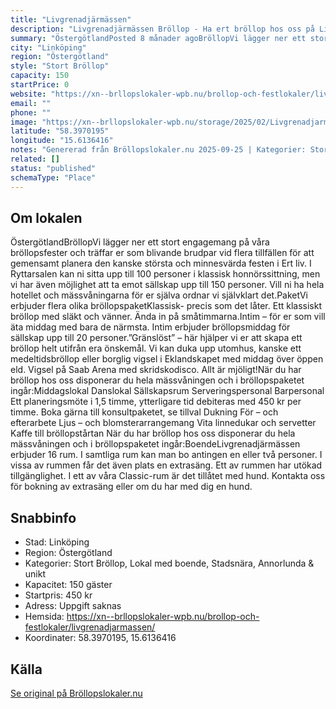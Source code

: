 ```yaml
---
title: "Livgrenadjärmässen"
description: "Livgrenadjärmässen Bröllop - Ha ert bröllop hos oss på Livgrenadjärmässen. Se vår fina Bröllopslokal. Skicka gärna en förfrågan så hjälper vi Er!"
summary: "ÖstergötlandPosted 8 månader agoBröllopVi lägger ner ett stort engagemang på våra bröllopsfester och träffar er som blivande brudpar vid flera tillfällen för att gemensamt planera den kanske största…"
city: "Linköping"
region: "Östergötland"
style: "Stort Bröllop"
capacity: 150
startPrice: 0
website: "https://xn--brllopslokaler-wpb.nu/brollop-och-festlokaler/livgrenadjarmassen/"
email: ""
phone: ""
image: "https://xn--brllopslokaler-wpb.nu/storage/2025/02/Livgrenadjarmassen-brollopslokal-linkoping-brollop-_5_.webp"
latitude: "58.3970195"
longitude: "15.6136416"
notes: "Genererad från Bröllopslokaler.nu 2025-09-25 | Kategorier: Stort Bröllop, Lokal med boende, Stadsnära, Annorlunda & unikt"
related: []
status: "published"
schemaType: "Place"
---
```


## Om lokalen

ÖstergötlandBröllopVi lägger ner ett stort engagemang på våra bröllopsfester och träffar er som blivande brudpar vid flera tillfällen för att gemensamt planera den kanske största och minnesvärda festen i Ert liv. I Ryttarsalen kan ni sitta upp till 100 personer i klassisk honnörssittning, men vi har även möjlighet att ta emot sällskap upp till 150 personer. Vill ni ha hela hotellet och mässvåningarna för er själva ordnar vi självklart det.PaketVi erbjuder flera olika bröllopspaketKlassisk- precis som det låter. Ett klassiskt bröllop med släkt och vänner. Ända in på småtimmarna.Intim – för er som vill äta middag med bara de närmsta. Intim erbjuder bröllopsmiddag för sällskap upp till 20 personer.”Gränslöst” – här hjälper vi er att skapa ett bröllop helt utifrån era önskemål. Vi kan duka upp utomhus, kanske ett medeltidsbröllop eller borglig vigsel i Eklandskapet med middag över öppen eld. Vigsel på Saab Arena med skridskodisco. Allt är mjöligt!När du har bröllop hos oss disponerar du hela mässvåningen och i bröllopspaketet ingår:Middagslokal Danslokal Sällskapsrum Serveringspersonal Barpersonal Ett planeringsmöte i 1,5 timme, ytterligare tid debiteras med 450 kr per timme. Boka gärna till konsultpaketet, se tillval Dukning För – och efterarbete Ljus – och blomsterarrangemang Vita linnedukar och servetter Kaffe till bröllopstårtan När du har bröllop hos oss disponerar du hela mässvåningen och i bröllopspaketet ingår:BoendeLivgrenadjärmässen erbjuder 16 rum. I samtliga rum kan man bo antingen en eller två personer. I vissa av rummen får det även plats en extrasäng. Ett av rummen har utökad tillgänglighet. I ett av våra Classic-rum är det tillåtet med hund. Kontakta oss för bokning av extrasäng eller om du har med dig en hund.

## Snabbinfo

- Stad: Linköping
- Region: Östergötland
- Kategorier: Stort Bröllop, Lokal med boende, Stadsnära, Annorlunda & unikt
- Kapacitet: 150 gäster
- Startpris: 450 kr
- Adress: Uppgift saknas
- Hemsida: https://xn--brllopslokaler-wpb.nu/brollop-och-festlokaler/livgrenadjarmassen/
- Koordinater: 58.3970195, 15.6136416

## Källa

[Se original på Bröllopslokaler.nu](https://xn--brllopslokaler-wpb.nu/brollop-och-festlokaler/livgrenadjarmassen/)
